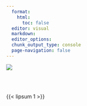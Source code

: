 ```yaml
---
  format: 
    html:
      toc: false
  editor: visual
  markdown: 
  editor_options: 
  chunk_output_type: console
  page-navigation: false
---
```


![](Images/Data Science and Data Equity wordmark/PNG/Wordmark-Data-Science-and-Data-Equity-yaleblue.png)

\
\

{{< lipsum 1 >}}
